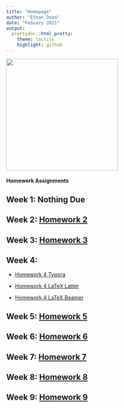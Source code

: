 ```yaml
---
title: "Homepage"
author: "Ethan Dean"
date: "Febuary 2021"
output:
  prettydoc::html_pretty:
    theme: tactile
    highlight: github
---
```


<img src="IMG_9932.jpg" width="300" length="300" />

#### Homework Assignments

## Week 1: **Nothing Due**

## Week 2: [Homework 2](HW2.html)

## Week 3: [Homework 3](HW3.html)

## Week 4: 

* [Homework 4 Typora](HW4.html)

* [Homework 4 LaTeX Latter](01_UVM_Letter_TEMPLATE.pdf)

* [Homework 4 LaTeX Beamer](01_Beamer_TEMPLATE.pdf)

## Week 5: [Homework 5](HW5.html)

## Week 6: [Homework 6](HW6.html)

## Week 7: [Homework 7](HW7.html)

## Week 8: [Homework 8](HW8.html)

## Week 9: [Homework 9](HW9.html)